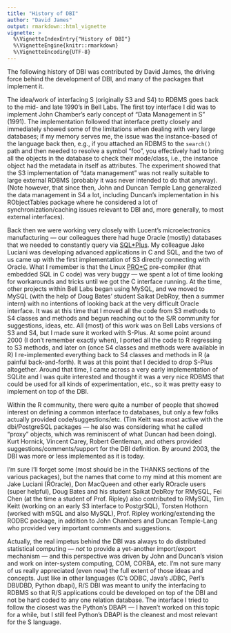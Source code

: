 ```yaml
---
title: "History of DBI"
author: "David James"
output: rmarkdown::html_vignette
vignette: >
  %\VignetteIndexEntry{"History of DBI"}
  %\VignetteEngine{knitr::rmarkdown}
  %\VignetteEncoding{UTF-8}
---
```


The following history of DBI was contributed by David James, the driving force behind the development of DBI, and many of the packages that implement it.

The idea/work of interfacing S (originally S3 and S4) to RDBMS goes back to the mid- and late 1990's in Bell Labs. The first toy interface I did was to implement John Chamber's early concept of "Data Management in S" (1991). The implementation followed that interface pretty closely and immediately showed some of the limitations when dealing with very large databases; if my memory serves me, the issue was the instance-based of the language back then, e.g., if you attached an RDBMS to the `search()` path and then needed to resolve a symbol "foo", you effectively had to bring all the objects in the database to check their mode/class, i.e., the instance object had the metadata in itself as attributes. The experiment showed that the S3 implementation of "data management" was not really suitable to large external RDBMS (probably it was never intended to do that anyway). (Note however, that since then, John and Duncan Temple Lang generalized the data management in S4 a lot, including Duncan's implementation in his RObjectTables package where he considered a lot of synchronization/caching issues relevant to DBI and, more generally, to most external interfaces).

Back then we were working very closely with Lucent's microelectronics manufacturing --- our colleagues there had huge Oracle (mostly) databases that we needed to constantly query via [SQL*Plus](https://en.wikipedia.org/wiki/SQL*Plus). My colleague Jake Luciani was developing advanced applications in C and SQL, and the two of us came up with the first implementation of S3 directly connecting with Oracle.  What I remember is that the Linux [PRO*C](https://en.wikipedia.org/wiki/Pro*C) pre-compiler (that embedded SQL in C code) was very buggy --- we spent a lot of time looking for workarounds and tricks until we got the C interface running.  At the time, other projects within Bell Labs began using MySQL, and we moved to MySQL (with the help of Doug Bates' student Saikat DebRoy, then a summer intern) with no intentions of looking back at the very difficult Oracle interface.  It was at this time that I moved all the code from S3 methods to S4 classes and methods and begun reaching out to the S/R community for suggestions, ideas, etc.  All (most) of this work was on Bell Labs versions of S3 and S4, but I made sure it worked with S-Plus. At some point around 2000 (I don't remember exactly when), I ported all the code to R regressing to S3 methods, and later on (once S4 classes and methods were available in R) I re-implemented everything back to S4 classes and methods in R (a painful back-and-forth). It was at this point that I decided to drop S-Plus altogether.  Around that time, I came across a very early implementation of SQLite and I was quite interested and thought it was a very nice RDBMS that could be used for all kinds of experimentation, etc., so it was pretty easy to implement on top of the DBI.

Within the R community, there were quite a number of people that showed interest on defining a common interface to databases, but only a few folks actually provided code/suggestions/etc.  (Tim Keitt was most active with the dbi/PostgreSQL packages --- he also was considering what he called "proxy" objects, which was reminiscent of what Duncan had been doing).  Kurt Hornick, Vincent Carey, Robert Gentleman, and others provided suggestions/comments/support for the DBI definition. By around 2003, the DBI was more or less implemented as it is today.

I'm sure I'll forget some (most should be in the THANKS sections of the various packages), but the names that come to my mind at this moment are Jake Luciani (ROracle), Don MacQueen and other early ROracle users (super helpful), Doug Bates and his student Saikat DebRoy for RMySQL, Fei Chen (at the time a student of Prof. Ripley) also contributed to RMySQL, Tim Keitt (working on an early S3 interface to PostgrSQL), Torsten Hothorn (worked with mSQL and also MySQL), Prof. Ripley working/extending the RODBC package, in addition to John Chambers and Duncan Temple-Lang who provided very important comments and suggestions.

Actually, the real impetus behind the DBI was always to do distributed statistical computing --- *not* to provide a yet-another import/export mechanism --- and this perspective was driven by John and Duncan's vision and work on inter-system computing, COM, CORBA, etc.  I'm not sure many of us really appreciated (even now) the full extent of those ideas and concepts.  Just like in other languages (C's ODBC, Java's JDBC, Perl's DBI/DBD, Python dbapi), R/S DBI was meant to unify the interfacing to RDBMS so that R/S applications could be developed on top of the DBI and not be hard coded to any one relation database.  The interface I tried to follow the closest was the Python's DBAPI --- I haven't worked on this topic for a while, but I still feel Python's DBAPI is the cleanest and most relevant for the S language.
